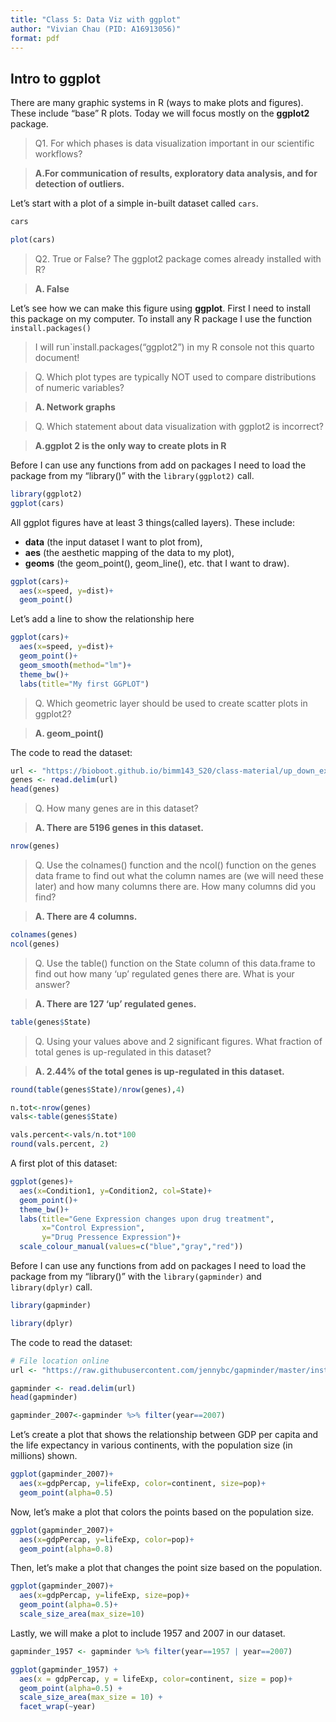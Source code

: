 ```yaml
---
title: "Class 5: Data Viz with ggplot"
author: "Vivian Chau (PID: A16913056)"
format: pdf
---
```


## Intro to ggplot

There are many graphic systems in R (ways to make plots and figures). These include "base" R plots. Today we will focus mostly on the **ggplot2** package. 

> Q1. For which phases is data visualization important in our scientific workflows?

>**A.For communication of results, exploratory data analysis, and for detection of outliers.**

Let's start with a plot of a simple in-built dataset called `cars`.

```r
cars
```

```r
plot(cars)
```

> Q2. True or False? The ggplot2 package comes already installed with R?

>**A. False**

Let's see how we can make this figure using **ggplot**. First I need to install this package on my computer. To install any R package I use the function `install.packages()`

>I will run`install.packages("ggplot2") in my R console not this quarto document!

> Q. Which plot types are typically NOT used to compare distributions of numeric variables?

>**A. Network graphs**

> Q. Which statement about data visualization with ggplot2 is incorrect? 

>**A.ggplot 2 is the only way to create plots in R**

Before I can use any functions from add on packages I need to load the package from my "library()" with the `library(ggplot2)` call.

```r
library(ggplot2)
ggplot(cars)
```

All ggplot figures have at least 3 things(called layers). These include:

- **data** (the input dataset I want to plot from),
- **aes** (the aesthetic mapping of the data to my plot),
- **geoms** (the geom_point(), geom_line(), etc. that I want to draw).

```r
ggplot(cars)+
  aes(x=speed, y=dist)+
  geom_point()
```

Let's add a line to show the relationship here
```r
ggplot(cars)+
  aes(x=speed, y=dist)+
  geom_point()+
  geom_smooth(method="lm")+
  theme_bw()+
  labs(title="My first GGPLOT")
```



> Q. Which geometric layer should be used to create scatter plots in ggplot2?

>**A. geom_point()**


The code to read the dataset:

```r
url <- "https://bioboot.github.io/bimm143_S20/class-material/up_down_expression.txt"
genes <- read.delim(url)
head(genes)
```



> Q. How many genes are in this dataset?

>**A. There are 5196 genes in this dataset.**

```r
nrow(genes)
```

> Q. Use the colnames() function and the ncol() function on the genes data frame to find out what the column names are (we will need these later) and how many columns there are. How many columns did you find?

>**A. There are 4 columns.**

```r
colnames(genes)
ncol(genes)
```


> Q. Use the table() function on the State column of this data.frame to find out how many 'up' regulated genes there are. What is your answer? 

>**A. There are 127 'up' regulated genes.**

```r
table(genes$State)
```

> Q. Using your values above and 2 significant figures. What fraction of total genes is up-regulated in this dataset?

>**A. 2.44% of the total genes is up-regulated in this dataset.**

```r
round(table(genes$State)/nrow(genes),4)
```

```r
n.tot<-nrow(genes)
vals<-table(genes$State)

vals.percent<-vals/n.tot*100
round(vals.percent, 2)
```


A first plot of this dataset:

```r
ggplot(genes)+
  aes(x=Condition1, y=Condition2, col=State)+
  geom_point()+
  theme_bw()+
  labs(title="Gene Expression changes upon drug treatment",
       x="Control Expression",
       y="Drug Pressence Expression")+
  scale_colour_manual(values=c("blue","gray","red"))

```

Before I can use any functions from add on packages I need to load the package from my "library()" with the `library(gapminder)` and `library(dplyr)` call.

```r
library(gapminder)
```

```r
library(dplyr)
```

The code to read the dataset:
```r
# File location online
url <- "https://raw.githubusercontent.com/jennybc/gapminder/master/inst/extdata/gapminder.tsv"

gapminder <- read.delim(url)
head(gapminder)
```

```r
gapminder_2007<-gapminder %>% filter(year==2007)

```

Let's create a plot that shows the relationship between GDP per capita and the life expectancy in various continents, with the population size (in millions) shown.
```r
ggplot(gapminder_2007)+
  aes(x=gdpPercap, y=lifeExp, color=continent, size=pop)+
  geom_point(alpha=0.5)
```

Now, let's make a plot that colors the points based on the population size.

```r
ggplot(gapminder_2007)+
  aes(x=gdpPercap, y=lifeExp, color=pop)+
  geom_point(alpha=0.8)
```

Then, let's make a plot that changes the point size based on the population. 

```r
ggplot(gapminder_2007)+
  aes(x=gdpPercap, y=lifeExp, size=pop)+
  geom_point(alpha=0.5)+
  scale_size_area(max_size=10)
```

Lastly, we will make a plot to include 1957 and 2007 in our dataset.

```r
gapminder_1957 <- gapminder %>% filter(year==1957 | year==2007)

ggplot(gapminder_1957) + 
  aes(x = gdpPercap, y = lifeExp, color=continent, size = pop)+ 
  geom_point(alpha=0.5) + 
  scale_size_area(max_size = 10) +
  facet_wrap(~year)
```

